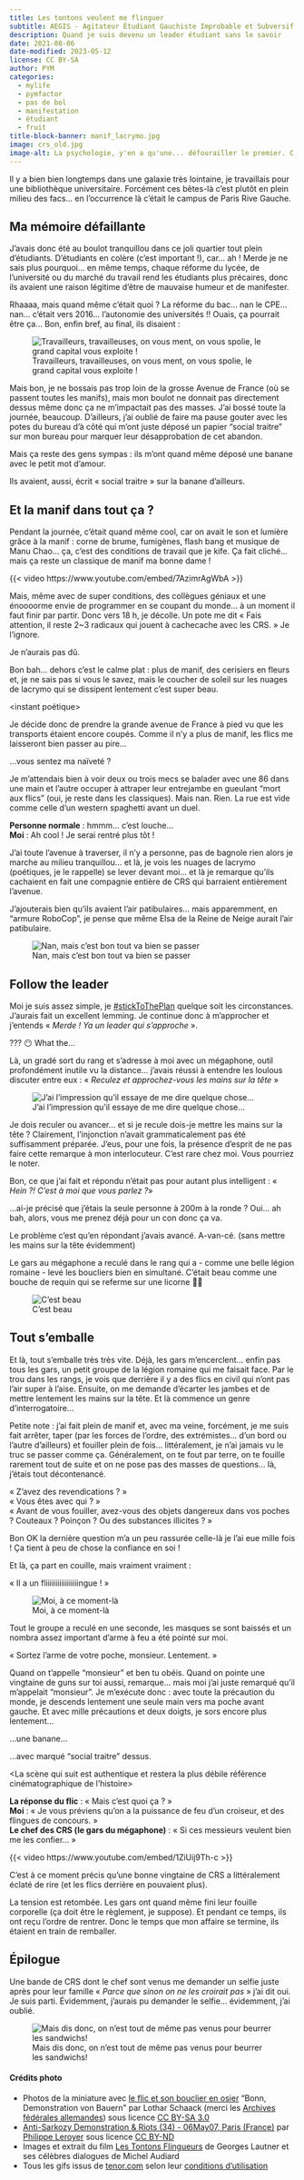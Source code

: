 ```yaml
---
title: Les tontons veulent me flinguer
subtitle: AEGIS - Agitateur Étudiant Gauchiste Improbable et Subversif
description: Quand je suis devenu un leader étudiant sans le savoir
date: 2021-08-06
date-modified: 2023-05-12
license: CC BY-SA
author: PYM
categories:
  - mylife
  - pymfactor
  - pas de bol
  - manifestation
  - étudiant
  - fruit
title-block-banner: manif_lacrymo.jpg
image: crs_old.jpg
image-alt: La psychologie, y'en a qu'une... défourailler le premier. C'est un peu sommaire, mais ça peut être efficace
---
```


Il y a bien bien longtemps dans une galaxie très lointaine, je travaillais pour une bibliothèque universitaire. Forcément ces bêtes-là c'est plutôt en plein milieu des facs... en l’occurrence là c'était le campus de Paris Rive Gauche.

## Ma mémoire défaillante

J'avais donc été au boulot tranquillou dans ce joli quartier tout plein d'étudiants. D'étudiants en colère (c'est important !), car... ah ! Merde je ne sais plus pourquoi... en même temps, chaque réforme du lycée, de l'université ou du marché du travail rend les étudiants plus précaires, donc ils avaient une raison légitime d'être de mauvaise humeur et de manifester.

Rhaaaa, mais quand même c'était quoi ? La réforme du bac... nan le CPE... nan... c'était vers 2016... l'autonomie des universités !! Ouais, ça pourrait être ça... Bon, enfin bref, au final, ils disaient :

![Travailleurs, travailleuses, on vous ment, on vous spolie, le grand capital vous exploite !](kaamelott-onenagros.gif)

Mais bon, je ne bossais pas trop loin de la grosse Avenue de France (où se passent toutes les manifs), mais mon boulot ne donnait pas directement dessus même donc ça ne m'impactait pas des masses. J'ai bossé toute la journée, beaucoup. D'ailleurs, j'ai oublié de faire ma pause gouter avec les potes du bureau d'à côté qui m'ont juste déposé un papier "social traitre" sur mon bureau pour marquer leur désapprobation de cet abandon.

Mais ça reste des gens sympas : ils m'ont quand même déposé une banane avec le petit mot d'amour.

Ils avaient, aussi, écrit « social traitre » sur la banane d'ailleurs.

## Et la manif dans tout ça ?

Pendant la journée, c'était quand même cool, car on avait le son et lumière grâce à la manif : corne de brume, fumigènes, flash bang et musique de Manu Chao... ça, c'est des conditions de travail que je kife. Ça fait cliché... mais ça reste un classique de manif ma bonne dame !

{{< video https://www.youtube.com/embed/7AzimrAgWbA >}}

Mais, même avec de super conditions, des collègues géniaux et une énoooorme envie de programmer en se coupant du monde... à un moment il faut finir par partir. Donc vers 18 h, je décolle. Un pote me dit « Fais attention, il reste 2~3 radicaux qui jouent à cachecache avec les CRS. » Je l'ignore.

Je n'aurais pas dû.

Bon bah… dehors c'est le calme plat : plus de manif, des cerisiers en fleurs et, je ne sais pas si vous le savez, mais le coucher de soleil sur les nuages de lacrymo qui se dissipent lentement c'est super beau.

\<instant poétique>

Je décide donc de prendre la grande avenue de France à pied vu que les transports étaient encore coupés. Comme il n'y a plus de manif, les flics me laisseront bien passer au pire...

...vous sentez ma naïveté ?

Je m'attendais bien à voir deux ou trois mecs se balader avec une 86 dans une main et l'autre occuper à attraper leur entrejambe en gueulant "mort aux flics" (oui, je reste dans les classiques). Mais nan. Rien. La rue est vide comme celle d'un western spaghetti avant un duel.

:::{.dialog}
| **Personne normale** : hmmm… c'est louche...
| **Moi** : Ah cool ! Je serai rentré plus tôt !
:::

J'ai toute l'avenue à traverser, il n'y a personne, pas de bagnole rien alors je marche au milieu tranquillou... et là, je vois les nuages de lacrymo (poétiques, je le rappelle) se lever devant moi... et là je remarque qu'ils cachaient en fait une compagnie entière de CRS qui barraient entièrement l'avenue.

J'ajouterais bien qu'ils avaient l'air patibulaires... mais apparemment, en "armure RoboCop", je pense que même Elsa de la Reine de Neige aurait l'air patibulaire.

![Nan, mais c'est bon tout va bien se passer](everything-proceeding.gif)

## Follow the leader

Moi je suis assez simple, je [#stickToThePlan](https://movie-sounds.org/ghetto-movie-sound-clips/quotes-with-sound-clips-from-set-it-off-1996/we-gotta-stick-to-the-plan-all-right-all-right){.hashtag} quelque soit les circonstances. J'aurais fait un excellent lemming. Je continue donc à m'approcher et j'entends « _Merde ! Ya un leader qui s'approche_ ».

??? 😶 What the...

Là, un gradé sort du rang et s'adresse à moi avec un mégaphone, outil profondément inutile vu la distance... j'avais réussi à entendre les loulous discuter entre eux : « _Reculez et approchez-vous les mains sur la tête_ »

![J'ai l'impression qu'il essaye de me dire quelque chose...](interesting-intrigued.gif)

Je dois reculer ou avancer... et si je recule dois-je mettre les mains sur la tête ? Clairement, l'injonction n'avait grammaticalement pas été suffisamment préparée. J'eus, pour une fois, la présence d'esprit de ne pas faire cette remarque à mon interlocuteur. C'est rare chez moi. Vous pourriez le noter.

Bon, ce que j'ai fait et répondu n'était pas pour autant plus intelligent : « _Hein ?! C'est à moi que vous parlez ?_»

...ai-je précisé que j'étais la seule personne à 200m à la ronde ? Oui... ah bah, alors, vous me prenez déjà pour un con donc ça va.

Le problème c'est qu'en répondant j'avais avancé. A-van-cé. (sans mettre les mains sur la tête évidemment)

Le gars au mégaphone a reculé dans le rang qui a - comme une belle légion romaine - levé les boucliers bien en simultané. C'était beau comme une bouche de requin qui se referme sur une licorne 🦈🦄

![C'est beau](rome-roman-legion.gif)

## Tout s'emballe

Et là, tout s'emballe très très vite. Déjà, les gars m'encerclent... enfin pas tous les gars, un petit groupe de la légion romaine qui me faisait face. Par le trou dans les rangs, je vois que derrière il y a des flics en civil qui n’ont pas l'air super à l'aise. Ensuite, on me demande d'écarter les jambes et de mettre lentement les mains sur la tête. Et là commence un genre d'interrogatoire...

Petite note : j'ai fait plein de manif et, avec ma veine, forcément, je me suis fait arrêter, taper (par les forces de l'ordre, des extrémistes... d'un bord ou l'autre d'ailleurs) et fouiller plein de fois... littéralement, je n'ai jamais vu le truc se passer comme ça. Généralement, on te fout par terre, on te fouille rarement tout de suite et on ne pose pas des masses de questions... là, j'étais tout décontenancé.

:::{.dialog}
| « Z'avez des revendications ? »
| « Vous êtes avec qui ? »
| « Avant de vous fouiller, avez-vous des objets dangereux dans vos poches ? Couteaux ? Poinçon ? Ou des substances illicites ? »
:::

Bon OK la dernière question m'a un peu rassurée celle-là je l'ai eue mille fois ! Ça tient à peu de chose la confiance en soi !

Et là, ça part en couille, mais vraiment vraiment :

:::{.dialog}
« Il a un fliiiiiiiiiiiiiiiiingue ! »
:::

![Moi, à ce moment-là](shit-real-fucking-quick.gif)

Tout le groupe a reculé en une seconde, les masques se sont baissés et un nombra assez important d'arme à feu a été pointé sur moi.

:::{.dialog}
« Sortez l'arme de votre poche, monsieur. Lentement. »
:::

Quand on t'appelle "monsieur" et ben tu obéis. Quand on pointe une vingtaine de guns sur toi aussi, remarque... mais moi j'ai juste remarqué qu'il m'appelait "monsieur". Je m'exécute donc : avec toute la précaution du monde, je descends lentement une seule main vers ma poche avant gauche. Et avec mille précautions et deux doigts, je sors encore plus lentement...

...une banane...

...avec marqué "social traitre" dessus.

\<La scène qui suit est authentique et restera la plus débile référence cinématographique de l'histoire>

:::{.dialog}
| **La réponse du flic** : « Mais c'est quoi ça ? »
| **Moi** : « Je vous préviens qu'on a la puissance de feu d'un croiseur, et des flingues de concours. »
| **Le chef des CRS (le gars du mégaphone)** : « Si ces messieurs veulent bien me les confier... »
:::

{{< video https://www.youtube.com/embed/1ZiUij9Th-c >}}

C'est à ce moment précis qu'une bonne vingtaine de CRS a littéralement éclaté de rire (et les flics derrière en pouvaient plus).

La tension est retombée. Les gars ont quand même fini leur fouille corporelle (ça doit être le règlement, je suppose). Et pendant ce temps, ils ont reçu l'ordre de rentrer. Donc le temps que mon affaire se termine, ils étaient en train de remballer.

## Épilogue

Une bande de CRS dont le chef sont venus me demander un selfie juste après pour leur famille « _Parce que sinon on ne les croirait pas_ » j'ai dit oui. Je suis parti. Évidemment, j'aurais pu demander le selfie... évidemment, j'ai oublié.

![Mais dis donc, on n’est tout de même pas venus pour beurrer les sandwichs!](tontons.jpg)

#### Crédits photo {.appendix}

- Photos de la miniature avec [le flic et son bouclier en osier](https://upload.wikimedia.org/wikipedia/commons/9/98/Bundesarchiv_B_145_Bild-F033391-0009%2C_Bonn%2C_Demonstration_von_Bauern.jpg) "Bonn, Demonstration von Bauern" par Lothar Schaack (merci les [Archives fédérales allemandes](http://www.bundesarchiv.de/)) sous licence [CC BY-SA 3.0](https://creativecommons.org/licenses/by-sa/3.0/de/deed.fr)
- [Anti-Sarkozy Demonstration & Riots (34) - 06May07, Paris (France)](https://www.flickr.com/photos/philippeleroyer/495960750) par [Philippe Leroyer](https://www.flickr.com/photos/philippeleroyer/) sous licence [CC BY-ND](https://creativecommons.org/licenses/by-nc-nd/2.0/)
- Images et extrait du film [Les Tontons Flingueurs]() de Georges Lautner et ses célèbres dialogues de Michel Audiard
- Tous les gifs issus de [tenor.com](https://tenor.com) selon leur [conditions d'utilisation](https://tenor.com/fr/legal-terms)